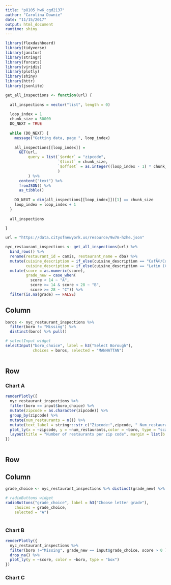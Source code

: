 ```yaml
---
title: "p8105_hw6_cgd2137"
author: "Carolina Downie"
date: "11/15/2017"
output: html_document
runtime: shiny
---
```


```r
library(flexdashboard)
library(tidyverse)
library(janitor)
library(stringr)
library(forcats)
library(viridis)
library(plotly)
library(shiny)
library(httr)
library(jsonlite)
```

```r

get_all_inspections <- function(url) {
  
  all_inspections = vector("list", length = 0)
  
  loop_index = 1
  chunk_size = 50000
  DO_NEXT = TRUE
  
  while (DO_NEXT) {
    message("Getting data, page ", loop_index)
    
    all_inspections[[loop_index]] = 
      GET(url,
          query = list(`$order` = "zipcode",
                       `$limit` = chunk_size,
                       `$offset` = as.integer((loop_index - 1) * chunk_size)
                       )
          ) %>%
      content("text") %>%
      fromJSON() %>%
      as_tibble()
    
    DO_NEXT = dim(all_inspections[[loop_index]])[1] == chunk_size
    loop_index = loop_index + 1
  }
  
  all_inspections
  
}

url = "https://data.cityofnewyork.us/resource/9w7m-hzhe.json"

nyc_restaurant_inspections <- get_all_inspections(url) %>%
  bind_rows() %>%
  rename(restaurant_id = camis, restaurant_name = dba) %>%
  mutate(cuisine_description = if_else(cuisine_description == "CafÃ©/Coffee/Tea", "Cafe/coffee", cuisine_description),
         cuisine_description = if_else(cuisine_description == "Latin (Cuban, Dominican, Puerto Rican, South & Central American)", "Latin", cuisine_description)) %>% 
  mutate(score = as.numeric(score),
         grade_new = case_when(
           score < 14 ~ "A",
           score >= 14 & score < 28 ~ "B",
           score >= 28 ~ "C")) %>% 
  filter(is.na(grade) == FALSE)
```




Column {.sidebar}
-----------------------------------------------------------------------

```r

boros <- nyc_restaurant_inspections %>% 
  filter(boro != "Missing") %>%
  distinct(boro) %>% pull()

# selectInput widget
selectInput("boro_choice", label = h3("Select Borough"),
            choices = boros, selected = "MANHATTAN")
  
```


Row
-----------------------------------------------------------------------

### Chart A

```r

renderPlotly({ 
  nyc_restaurant_inspections %>%
  filter(boro == input$boro_choice) %>%
  mutate(zipcode = as.character(zipcode)) %>%
  group_by(zipcode) %>%
  mutate(num_restaurants = n()) %>%
  mutate(text_label = stringr::str_c("Zipcode:",zipcode, " Num_restaurants:", num_restaurants)) %>%
  plot_ly(x = ~zipcode, y = ~num_restaurants,color = ~boro, type = "scatter", mode = "marker", text = ~text_label) %>% 
  layout(title = "Number of restaurants per zip code", margin = list(b = 75)) 
})



```

Row {.tabset .tabset-fade}
-----------------------------------------------------------------------

Column {.sidebar}
-----------------------------------------------------------------------

```r

grade_choice <- nyc_restaurant_inspections %>% distinct(grade_new) %>% pull()

# radioButtons widget
radioButtons("grade_choice", label = h3("Choose letter grade"),
    choices = grade_choice, 
    selected = "A")
  
```


### Chart B

```r

renderPlotly({
  nyc_restaurant_inspections %>% 
  filter(boro !="Missing", grade_new == input$grade_choice, score > 0 ) %>% 
  drop_na() %>% 
  plot_ly(y = ~score, color = ~boro, type = "box")
})

```

### Chart C

```r

```

